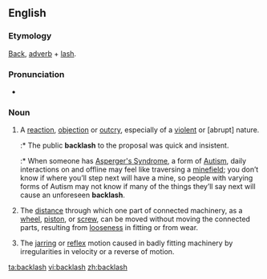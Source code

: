 {{wikipedia|dab=backlash (disambiguation)|backlash}}
==English==

===Etymology===
[[Back]], [[adverb]] + [[lash]].

===Pronunciation===
<!--This needs attention from someone who knows what they're doing :\Back"lash`\-->
*{{audio|en-us-backlash.ogg|Audio (US)}}

===Noun===
{{en-noun|es}}
# A [[reaction]], [[objection]] or [[outcry]], especially of a [[violent]] or [abrupt] nature.
#:* The public '''backlash''' to the proposal was quick and insistent.
#:* When someone has [[Asperger's Syndrome]], a form of [[Autism]], daily interactions on and offline may feel like traversing a [[minefield]]; you don’t know if where you’ll step next will have a mine, so people with varying forms of Autism may not know if many of the things they’ll say next will cause an unforeseen '''backlash'''.
# {{context|mechanical}} The [[distance]] through which one part of connected machinery, as a [[wheel]], [[piston]], or [[screw]], can be moved without moving the connected parts, resulting from [[loose]]ness in fitting or from wear.
# The [[jarring]] or [[reflex]] motion caused in badly fitting machinery by irregularities in velocity or a reverse of motion.

[[ta:backlash]]
[[vi:backlash]]
[[zh:backlash]]